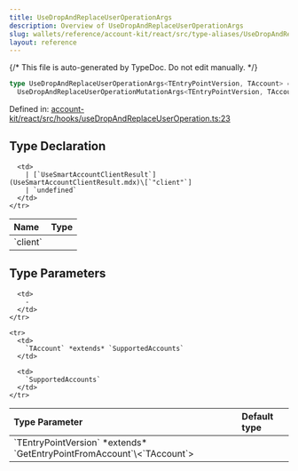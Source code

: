 ```yaml
---
title: UseDropAndReplaceUserOperationArgs
description: Overview of UseDropAndReplaceUserOperationArgs
slug: wallets/reference/account-kit/react/src/type-aliases/UseDropAndReplaceUserOperationArgs
layout: reference
---
```


{/* This file is auto-generated by TypeDoc. Do not edit manually. */}

```ts
type UseDropAndReplaceUserOperationArgs<TEntryPointVersion, TAccount> = object &
  UseDropAndReplaceUserOperationMutationArgs<TEntryPointVersion, TAccount>;
```

Defined in: [account-kit/react/src/hooks/useDropAndReplaceUserOperation.ts:23](https://github.com/alchemyplatform/aa-sdk/blob/08ef11b1fc98663df6a97fa93722c7f14b33f1cc/account-kit/react/src/hooks/useDropAndReplaceUserOperation.ts#L23)

## Type Declaration

<table>
  <thead>
    <tr>
      <th align="left">Name</th>
      <th align="left">Type</th>
    </tr>
  </thead>

  <tbody>
    <tr>
      <td>
        `client`
      </td>

      <td>
        | [`UseSmartAccountClientResult`](UseSmartAccountClientResult.mdx)\[`"client"`]
        | `undefined`
      </td>
    </tr>

  </tbody>
</table>

## Type Parameters

<table>
  <thead>
    <tr>
      <th align="left">Type Parameter</th>
      <th align="left">Default type</th>
    </tr>
  </thead>

  <tbody>
    <tr>
      <td>
        `TEntryPointVersion` *extends* `GetEntryPointFromAccount`\<`TAccount`>
      </td>

      <td>
        ‐
      </td>
    </tr>

    <tr>
      <td>
        `TAccount` *extends* `SupportedAccounts`
      </td>

      <td>
        `SupportedAccounts`
      </td>
    </tr>

  </tbody>
</table>
